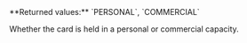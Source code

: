 <ParamField body="CommercialIndicator" type="string">     
**Returned values:** `PERSONAL`, `COMMERCIAL`

Whether the card is held in a personal or commercial capacity.  
</ParamField>